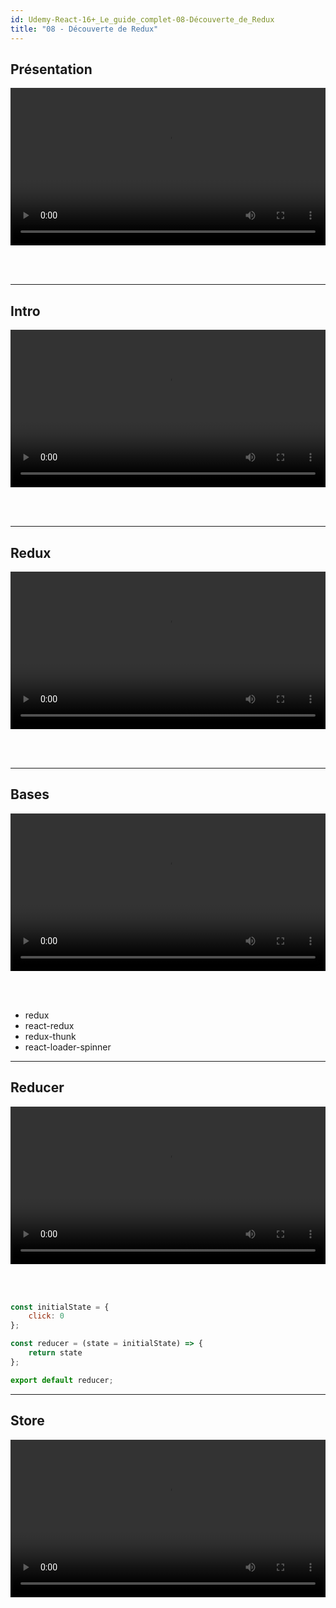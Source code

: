 ```yaml
---
id: Udemy-React-16+_Le_guide_complet-08-Découverte_de_Redux
title: "08 - Découverte de Redux"
---
```


## Présentation

<video
  height="auto"
  width="100%"
  controls>
    <source
      src="https://monwikidevweb.la-loutre.fr/data/udemy/video/Udemy-React-16+_Le_guide_complet-08-Découverte_de_Redux-01.mp4"
      type="video/mp4"
    />
</video>

<br />
<br />

-----

## Intro

<video
  height="auto"
  width="100%"
  controls>
    <source
      src="https://monwikidevweb.la-loutre.fr/data/udemy/video/Udemy-React-16+_Le_guide_complet-08-Découverte_de_Redux-02.mp4"
      type="video/mp4"
    />
</video>

<br />
<br />

-----

## Redux

<video
  height="auto"
  width="100%"
  controls>
    <source
      src="https://monwikidevweb.la-loutre.fr/data/udemy/video/Udemy-React-16+_Le_guide_complet-08-Découverte_de_Redux-03.mp4"
      type="video/mp4"
    />
</video>

<br />
<br />

-----

## Bases

<video
  height="auto"
  width="100%"
  controls>
    <source
      src="https://monwikidevweb.la-loutre.fr/data/udemy/video/Udemy-React-16+_Le_guide_complet-08-Découverte_de_Redux-04.mp4"
      type="video/mp4"
    />
</video>

<br />
<br />

- redux
- react-redux
- redux-thunk
- react-loader-spinner

-----

## Reducer

<video
  height="auto"
  width="100%"
  controls>
    <source
      src="https://monwikidevweb.la-loutre.fr/data/udemy/video/Udemy-React-16+_Le_guide_complet-08-Découverte_de_Redux-05.mp4"
      type="video/mp4"
    />
</video>

<br />
<br />

```js title="store/reducer.js"
const initialState = {
    click: 0
};

const reducer = (state = initialState) => {
    return state
};

export default reducer;
```

-----

## Store

<video
  height="auto"
  width="100%"
  controls>
    <source
      src="https://monwikidevweb.la-loutre.fr/data/udemy/video/Udemy-React-16+_Le_guide_complet-08-Découverte_de_Redux-06.mp4"
      type="video/mp4"
    />
</video>

<br />
<br />

